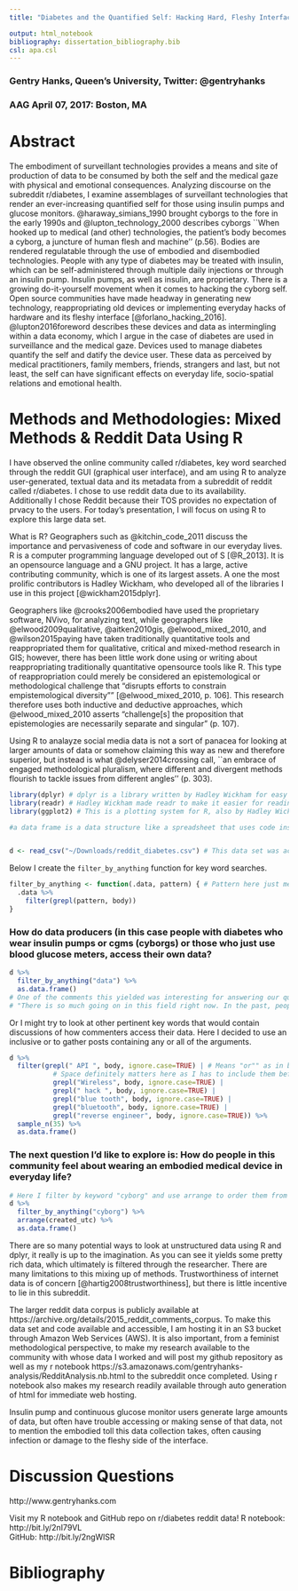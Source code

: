 ```yaml
---
title: "Diabetes and the Quantified Self: Hacking Hard, Fleshy Interfaces"

output: html_notebook
bibliography: dissertation_bibliography.bib
csl: apa.csl
---
```

### Gentry Hanks, Queen's University, Twitter: \@gentryhanks
### AAG April 07, 2017: Boston, MA
# Abstract

The embodiment of surveillant technologies provides a means and site of production of data to be consumed by both the self and the medical gaze with physical and emotional consequences. Analyzing discourse on the subreddit r/diabetes, I examine assemblages of surveillant technologies that render an ever-increasing quantified self for those using insulin pumps and glucose monitors. @haraway_simians_1990 brought cyborgs to the fore in the early 1990s and @lupton_technology_2000 describes cyborgs ``When hooked up to medical (and other) technologies, the patient's body becomes a cyborg, a juncture of human flesh and machine'' (p.56). Bodies are rendered regulatable through the use of embodied and disembodied technologies. People with any type of diabetes may be treated with insulin, which can be self-administered through multiple daily injections or through an insulin pump. Insulin pumps, as well as insulin, are proprietary. There is a growing do-it-yourself movement when it comes to hacking the cyborg self. Open source communities have made headway in generating new technology, reappropriating old devices or implementing everyday hacks of hardware and its fleshy interface [@forlano_hacking_2016]. @lupton2016foreword describes these devices and data as intermingling within a data economy, which I argue in the case of diabetes are used in surveillance and the medical gaze. Devices used to manage diabetes quantify the self and datify the device user. These data as perceived by medical practitioners, family members, friends, strangers and last, but not least, the self can have significant effects on everyday life, socio-spatial relations and emotional health.

# Methods and Methodologies: Mixed Methods & Reddit Data Using R
I have observed the online community called r/diabetes, key word searched through the reddit GUI (graphical user interface), and am using R to analyze user-generated, textual data and its metadata from a subreddit of reddit called r/diabetes. I chose to use reddit data due to its availability. Additionally I chose Reddit because their TOS provides no expectation of prvacy to the users. For today's presentation, I will focus on using R to explore this large data set.

What is R?
Geographers such as @kitchin_code_2011 discuss the importance and pervasiveness of code and software in our everyday lives. R is a computer programming language developed out of S [@R_2013]. It is an opensource language and a GNU project. It has a large, active contributing community, which is one of its largest assets. A one the most prolific contributors is Hadley Wickham, who developed all of the libraries I use in this project [@wickham2015dplyr].

Geographers like @crooks2006embodied have used the proprietary software, NVivo, for analyzing text, while geographers like @elwood2009qualitative, @aitken2010gis, @elwood_mixed_2010, and @wilson2015paying have taken traditionally quantitative tools and reappropriated them for qualitative, critical and mixed-method research in GIS; however, there has been little work done using or writing about reappropriating traditionally quantitative opensource tools like R.
This type of reappropriation could merely be considered an epistemological or methodological challenge that "disrupts efforts to constrain empistemological diversity"" [@elwood_mixed_2010, p. 106]. This research therefore uses both inductive and deductive approaches, which @elwood_mixed_2010 asserts "challenge[s] the proposition that epistemologies are necessarily separate and singular" (p. 107). 

Using R to analayze social media data is not a sort of panacea for looking at larger amounts of data or somehow claiming this way as new and therefore superior, but instead is what @delyser2014crossing call, ``an embrace of engaged methodological pluralism, where different and divergent methods flourish to tackle issues from
different angles'' (p. 303).


```r
library(dplyr) # dplyr is a library written by Hadley Wickham for easy manipulation of data. See https://cran.r-project.org/web/packages/dplyr/index.html to download or http://dplyr.tidyverse.org/
library(readr) # Hadley Wickham made readr to make it easier for reading many kinds of tabular data.
library(ggplot2) # This is a plotting system for R, also by Hadley Wickham. See http://ggplot2.org/.
```
```r
#a data frame is a data structure like a spreadsheet that uses code instead of a graphical user interface (although it could be argued that this is a graphical user interface.


d <- read_csv("~/Downloads/reddit_diabetes.csv") # This data set was accessed through the reddit API and is publicly available.
```
Below I create the `filter_by_anything` function for key word searches.
```r
filter_by_anything <- function(.data, pattern) { # Pattern here just means an input to be matched.
  .data %>%
    filter(grepl(pattern, body))
}
```

### How do data producers (in this case people with diabetes who wear insulin pumps or cgms (cyborgs) or those who just use blood glucose meters, access their own data?
```r
d %>%
  filter_by_anything("data") %>%
  as.data.frame()
# One of the comments this yielded was interesting for answering our question:
# "There is so much going on in this field right now. In the past, people were pretty limited in what they could do with technology to manage their diabetes,because the type of technology wasn't considered in the FDA approval process (i.e. it had to jump through all the same hoops that a new pump model would, even if it was just an app that was reading data, not writing it). Even at that time, people were still coming up with ideas. In particular, I can think of a user here who set up an IFTTT program that would let him text his sugar to a number and then it would be automatically logged in a Google spreadsheet.He shared the code here and I was able to set it up for myself, too. I probably still have the code snippet somewhere.\n\nNow there has been a proliferation of diabetes related apps. There are some that gamify your care. An example is #[MySugr](https://mysugr.com/) where you make very detailed log entries to get more points to "feed the monster" and if you hit a certain number ... <truncated>"

```

Or I might try to look at other pertinent key words that would contain discussions of how commenters access their data. Here I decided to use an inclusive or to gather posts containing any or all of the arguments.
```r
d %>%
  filter(grepl(" API ", body, ignore.case=TRUE) | # Means "or"" as in boolean logic (inclusive or)
           # Space definitely matters here as I has to include them before and after API so it wouldn't include posts             with a word that contained the letters api in them.
           grepl("Wireless", body, ignore.case=TRUE) |
           grepl(" hack ", body, ignore.case=TRUE) |
           grepl("blue tooth", body, ignore.case=TRUE) |
           grepl("bluetooth", body, ignore.case=TRUE) |
           grepl("reverse engineer", body, ignore.case=TRUE)) %>%
  sample_n(35) %>%
  as.data.frame()
```

### The next question I'd like to explore is:  How do people in this community feel about wearing an embodied medical device in everyday life?

```r
# Here I filter by keyword "cyborg" and use arrange to order them from oldest to newest and finally use as.data.frame() to read the comments from the body.
d %>%
  filter_by_anything("cyborg") %>%
  arrange(created_utc) %>%
  as.data.frame()
```




There are so many potential ways to look at unstructured data using R and dplyr, it really is up to the imagination. As you can see it yields some pretty rich data, which ultimately is filtered through the researcher. There are many limitations to this mixing up of methods. Trustworthiness of internet data is of concern [@hartig2008trustworthiness], but there is little incentive to lie in this subreddit.  

The larger reddit data corpus is publicly available at https://archive.org/details/2015_reddit_comments_corpus. To make this data set and code available and accessible, I am hosting it in an S3 bucket through Amazon Web Services (AWS). It is also important, from a feminist methodological perspective, to make my research available to the community with whose data I worked and will post my github repository as well as my r notebook https://s3.amazonaws.com/gentryhanks-analysis/RedditAnalysis.nb.html to the subreddit once completed. Using r notebook also makes my research readily available through auto generation of html for immediate web hosting.  

Insulin pump and continuous glucose monitor users generate large amounts of data, but often have trouble accessing or making sense of that data, not to mention the embodied toll this data collection takes, often causing infection or damage to the fleshy side of the interface.


# Discussion Questions





http://www.gentryhanks.com

Visit my R notebook and GitHub repo on r/diabetes reddit data! 
R notebook: http://bit.ly/2nI79VL  
GitHub: http://bit.ly/2ngWlSR 




# Bibliography
